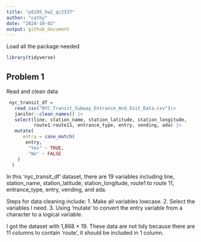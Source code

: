 ```yaml
---
title: "p8105_hw2_qc2337"
author: "cathy"
date: "2024-10-02"
output: github_document
---
```

Load all the package needed

```r
library(tidyverse)
```

## Problem 1

Read and clean data

```r
 nyc_transit_df =
   read_csv("NYC_Transit_Subway_Entrance_And_Exit_Data.csv")|> 
   janitor::clean_names() |> 
   select(line, station_name, station_latitude, station_longitude, 
          route1:route11, entrance_type, entry, vending, ada) |> 
   mutate(
      entry = case_match(
       entry,
        "Yes" ~ TRUE,
        "No" ~ FALSE
    )
  )
```

In this 'nyc_transit_df' dataset, there are 19 variables including line, station_name, station_latitude, station_longitude, route1 to route 11, entrance_type, entry, vending, and ada.

Steps for data cleaning include: 
 1. Make all variables lowcase.
 2. Select the variables I need.
 3. Using 'mutate' to convert the entry variable from a character to a logical variable.

I got the dataset with 1,868 × 19. These data are not tidy because there are 11 columns to contain 'route', it should be included in 1 column.
